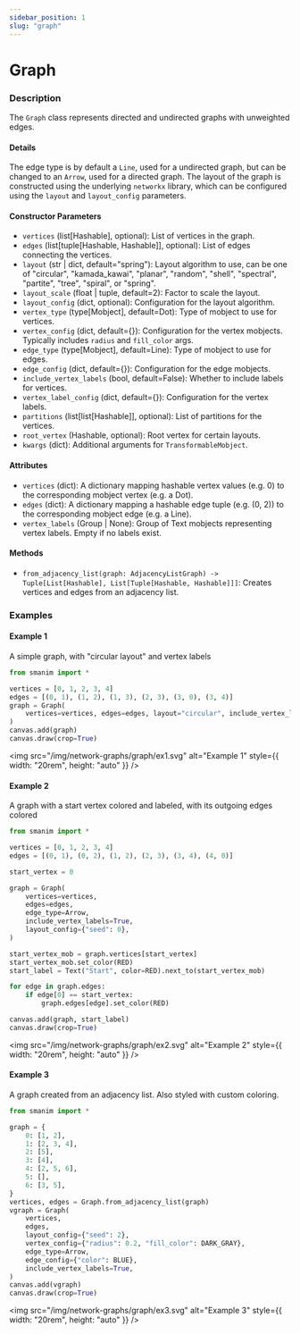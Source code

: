 ```yaml
---
sidebar_position: 1
slug: "graph"
---
```


# Graph

### Description

The `Graph` class represents directed and undirected graphs with unweighted edges.

#### Details

The edge type is by default a `Line`, used for a undirected graph, but can be changed to an `Arrow`, used for a directed graph.
The layout of the graph is constructed using the underlying `networkx` library, which can be configured using the `layout` and `layout_config` parameters.

#### Constructor Parameters

- `vertices` (list[Hashable], optional): List of vertices in the graph.
- `edges` (list[tuple[Hashable, Hashable]], optional): List of edges connecting the vertices.
- `layout` (str | dict, default="spring"): Layout algorithm to use, can be one of "circular", "kamada_kawai", "planar", "random", "shell", "spectral", "partite", "tree", "spiral", or "spring".
- `layout_scale` (float | tuple, default=2): Factor to scale the layout.
- `layout_config` (dict, optional): Configuration for the layout algorithm.
- `vertex_type` (type[Mobject], default=Dot): Type of mobject to use for vertices.
- `vertex_config` (dict, default={}): Configuration for the vertex mobjects. Typically includes `radius` and `fill_color` args.
- `edge_type` (type[Mobject], default=Line): Type of mobject to use for edges.
- `edge_config` (dict, default={}): Configuration for the edge mobjects.
- `include_vertex_labels` (bool, default=False): Whether to include labels for vertices.
- `vertex_label_config` (dict, default={}): Configuration for the vertex labels.
- `partitions` (list[list[Hashable]], optional): List of partitions for the vertices.
- `root_vertex` (Hashable, optional): Root vertex for certain layouts.
- `kwargs` (dict): Additional arguments for `TransformableMobject`.

#### Attributes

- `vertices` (dict): A dictionary mapping hashable vertex values (e.g. 0) to the corresponding mobject vertex (e.g. a Dot).
- `edges` (dict): A dictionary mapping a hashable edge tuple (e.g. (0, 2)) to the corresponding mobject edge (e.g. a Line).
- `vertex_labels` (Group | None): Group of Text mobjects representing vertex labels. Empty if no labels exist.

#### Methods

- `from_adjacency_list(graph: AdjacencyListGraph) -> Tuple[List[Hashable], List[Tuple[Hashable, Hashable]]]`: Creates vertices and edges from an adjacency list.

### Examples

#### Example 1

A simple graph, with "circular layout" and vertex labels

```python
from smanim import *

vertices = [0, 1, 2, 3, 4]
edges = [(0, 1), (1, 2), (1, 3), (2, 3), (3, 0), (3, 4)]
graph = Graph(
    vertices=vertices, edges=edges, layout="circular", include_vertex_labels=True
)
canvas.add(graph)
canvas.draw(crop=True)
```

<img
  src="/img/network-graphs/graph/ex1.svg"
  alt="Example 1"
  style={{ width: "20rem", height: "auto" }}
/>

#### Example 2

A graph with a start vertex colored and labeled, with its outgoing edges colored

```python
from smanim import *

vertices = [0, 1, 2, 3, 4]
edges = [(0, 1), (0, 2), (1, 2), (2, 3), (3, 4), (4, 0)]

start_vertex = 0

graph = Graph(
    vertices=vertices,
    edges=edges,
    edge_type=Arrow,
    include_vertex_labels=True,
    layout_config={"seed": 0},
)

start_vertex_mob = graph.vertices[start_vertex]
start_vertex_mob.set_color(RED)
start_label = Text("Start", color=RED).next_to(start_vertex_mob)

for edge in graph.edges:
    if edge[0] == start_vertex:
        graph.edges[edge].set_color(RED)

canvas.add(graph, start_label)
canvas.draw(crop=True)
```

<img
  src="/img/network-graphs/graph/ex2.svg"
  alt="Example 2"
  style={{ width: "20rem", height: "auto" }}
/>

#### Example 3

A graph created from an adjacency list. Also styled with custom coloring.

```python
from smanim import *

graph = {
    0: [1, 2],
    1: [2, 3, 4],
    2: [5],
    3: [4],
    4: [2, 5, 6],
    5: [],
    6: [3, 5],
}
vertices, edges = Graph.from_adjacency_list(graph)
vgraph = Graph(
    vertices,
    edges,
    layout_config={"seed": 2},
    vertex_config={"radius": 0.2, "fill_color": DARK_GRAY},
    edge_type=Arrow,
    edge_config={"color": BLUE},
    include_vertex_labels=True,
)
canvas.add(vgraph)
canvas.draw(crop=True)
```

<img
  src="/img/network-graphs/graph/ex3.svg"
  alt="Example 3"
  style={{ width: "20rem", height: "auto" }}
/>
